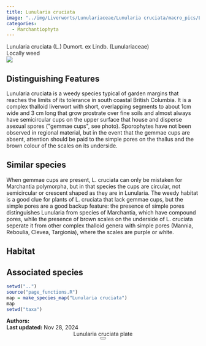 ```yaml
---
title: Lunularia cruciata
image: "../img/Liverworts/Lunulariaceae/Lunularia cruciata/macro_pics/Lunularia_cruciata_JR_01.jpg"
categories:
  - Marchantiophyta
---
```


<div class="info-panel">
 <div class="info-top">
  <div class="taxon-scientific"><span class="taxon-name">Lunularia cruciata</span> <span class="taxon-authority">(L.) Dumort. ex Lindb.</span> <span class="taxon-family">(Lunulariaceae)</span></div>
  <div class="taxon-common"></div>
 </div>
 <div class="info-bottom">
  <div class="taxon-qnd"></div>
  <div class="taxon-abundance">Locally weed</div>
 </div>
</div>
<div class="imerss-content-frame">
 <div class="imerss-image-header">
  <div class="imerss-image-holder imerss-column-left" data-toggle="tooltip" style="background-image: url(../img/Liverworts/Lunulariaceae/Lunularia cruciata/macro_pics/Lunularia_cruciata_JR_01.jpg)" title="John Reynolds">
  </div>

  <div class="imerss-image-holder imerss-column-right" data-toggle="tooltip" style="background-image: url(../img/Liverworts/Lunulariaceae/Lunularia cruciata/macro_pics/Lunularia_cruciata_BS_01.jpeg)" title="John Reynolds">
  </div>
 
 </div>
 <div class="imerss-content-lower">
  <div class="imerss-column-left">
  <div class="tab-microscope" data-micromodal-trigger="modal-plate">
  <img src="../img/bryo guide microscope.png"/>
  </div>

<h2>Distinguishing Features</h2>

Lunularia cruciata is a weedy species typical of garden margins that reaches the limits of its tolerance in south coastal British Columbia. It is a complex thalloid liverwort with short, overlapping segments to about 1cm wide and 3 cm long that grow prostrate over fine soils and almost always have semicircular cups on the upper surface that house and disperse asexual spores (&quot;gemmae cups&quot;, see photo). Sporophytes have not been observed in regional material, but in the event that the gemmae cups are absent, attention should be paid to the simple pores on the thallus and the brown colour of the scales on its underside. 

<h2>Similar species</h2>

When gemmae cups are present, L. cruciata can only be mistaken for Marchantia polymorpha, but in that species the cups are circular, not semicircular or crescent shaped as they are in Lunularia. The weedy habitat is a good clue for plants of L. cruciata that lack gemmae cups, but the simple pores are a good backup feature: the presence of simple pores distinguishes Lunularia from species of Marchantia, which have compound pores, while the presence of brown scales on the underside of L. cruciata seperate it from other complex thalloid genera with simple pores (Mannia, Reboulia, Clevea, Targionia), where the scales are purple or white. 

<h2>Habitat</h2>



<h2>Associated species</h2>


</div>

<div class="imerss-column-right">

<div class="imerss-image-holder imerss-column-right" data-toggle="tooltip" style="background-image: url(../img/Liverworts/Lunulariaceae/Lunularia cruciata/macro_pics/Lunularia_cruciata_NE_01.jpg)" title="Nathan Earley">
</div>

<div class="imerss-map-holder">
```r
setwd("..")
source("page_functions.R")
map = make_species_map("Lunularia cruciata")
map
setwd("taxa")
```
</div>

</div>

</div>
</div>

<div class="taxon-footer">
 <div class="taxon-authors"><b>Authors:</b> <span></span></div>
 <div class="taxon-update"><b>Last updated:</b> <span>Nov 28, 2024</span></div>
</div>

<div class="modal micromodal-slide" id="modal-plate" aria-hidden="true">
 <div class="modal__overlay" tabindex="-1" data-micromodal-close>
  <div class="modal__container" role="dialog" aria-modal="true" aria-labelledby="modal-plate-title" >
   <header class="modal__header">
   <div class="modal__title" id="modal-plate-title">
  Lunularia cruciata plate
   </div>
   <button class="modal__close" aria-label="Close" data-micromodal-close></button>
   </header>
  <div class="modal__content" id="modal-plate-content">
   <div class="imerss-image-holder" data-toggle="tooltip" style="background-image: url(../img/)" title="">
  </div>
  </div>
  </div>
 </div>
</div>

<script src="../js/micromodal.min.js"></script>
<link href="../css/style-taxon.css" rel="stylesheet">
<link href="../css/micromodal.css" rel="stylesheet">

<script>
MicroModal.init();
</script>

